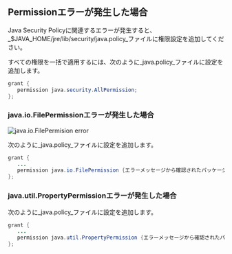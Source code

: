 ## Permissionエラーが発生した場合

Java Security Policyに関連するエラーが発生すると、_$JAVA_HOME/jre/lib/security/java.policy_ファイルに権限設定を追加してください。

すべての権限を一括で適用するには、次のように_java.policy_ファイルに設定を追加します。

```java title='$JAVA_HOME/jre/lib/security/java.policy'
grant {
   permission java.security.AllPermission;
};
```

### java.io.FilePermissionエラーが発生した場合

![java.io.FilePermision error](/img/troubleshooting-permission-error.png)

次のように_java.policy_ファイルに設定を追加します。

```java title='$JAVA_HOME/jre/lib/security/java.policy'
grant {
   ...
   permission java.io.FilePermission {エラーメッセージから確認されたパッケージパス}, "read"
};
```

### java.util.PropertyPermissionエラーが発生した場合

次のように_java.policy_ファイルに設定を追加します。

```java title='$JAVA_HOME/jre/lib/security/java.policy'
grant {
   ...
   permission java.util.PropertyPermission {エラーメッセージから確認されたパッケージパス}, "read"
};
```
